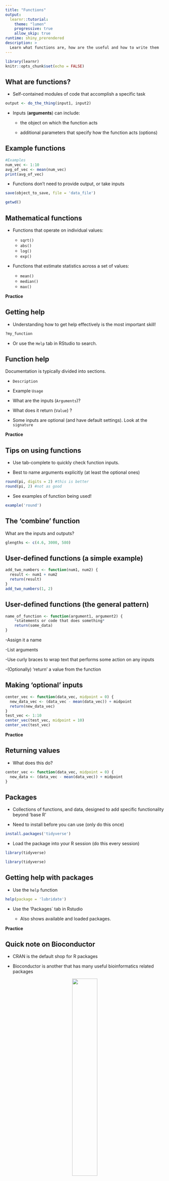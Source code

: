 ```yaml
---
title: "Functions"
output: 
  learnr::tutorial:
    theme: "lumen"
    progressive: true
    allow_skip: true
runtime: shiny_prerendered
description: >
  Learn what functions are, how are the useful and how to write them
---
```


```r
library(learnr)
knitr::opts_chunk$set(echo = FALSE)
```


## What are functions?

- Self-contained modules of code that accomplish a specific task

```r
output <- do_the_thing(input1, input2)
```

- Inputs (**arguments**) can include:

  - the object on which the function acts
  
  - additional parameters that specify how the function acts (options)


## Example functions

```r
#Examples
num_vec <- 1:10
avg_of_vec <- mean(num_vec)
print(avg_of_vec)
```

- Functions don't need to provide output, or take inputs

```r
save(object_to_save, file = 'data_file')
```

```r
getwd()
```


## Mathematical functions

- Functions that operate on individual values:

  - `sqrt()`
  - `abs()`
  - `log()`
  - `exp()` 

- Functions that estimate statistics across a set of values:
  
  - `mean()`
  - `median()`
  - `max()`

**Practice**


## Getting help 

- Understanding how to get help effectively is the most important skill!

```r
?my_function
```

- Or use the `Help` tab in RStudio to search.


## Function help

Documentation is typically divided into sections.

- `Description`

- Example `Usage`

- What are the inputs (`Arguments`)?

- What does it return (`Value`) ?

- Some inputs are optional (and have default settings). Look at the `signature`

**Practice**




## Tips on using functions

- Use tab-complete to quickly check function inputs.

- Best to name arguments explicitly (at least the optional ones)

```r
round(pi, digits = 2) #this is better
round(pi, 2) #not as good
```


- See examples of function being used!

```r
example('round')
```



## The 'combine' function

What are the inputs and outputs?

```r
glengths <- c(4.6, 3000, 580)
```



## User-defined functions (a simple example)

```r
add_two_numbers <- function(num1, num2) {
  result <- num1 + num2
  return(result)
}
add_two_numbers(1, 2)
```


## User-defined functions (the general pattern)

```r
name_of_function <- function(argument1, argument2) {
    *statements or code that does something*
    return(some_data)
}
```

-Assign it a name

-List arguments

-Use curly braces to wrap text that performs some action on any inputs

-(Optionally) 'return' a value from the function



## Making 'optional' inputs

```r
center_vec <- function(data_vec, midpoint = 0) {
  new_data_vec <- (data_vec - mean(data_vec)) + midpoint
  return(new_data_vec)
}
test_vec <- 1:10
center_vec(test_vec, midpoint = 10)
center_vec(test_vec)
```

**Practice**


## Returning values

- What does this do? 

```r
center_vec <- function(data_vec, midpoint = 0) {
  new_data <- (data_vec - mean(data_vec)) + midpoint
}
```


## Packages

- Collections of functions, and data, designed to add specific functionality beyond 'base R'

- Need to install before you can use (only do this once)

```r
install.packages('tidyverse')
```

- Load the package into your R session (do this every session)

```r
library(tidyverse)
```

```r
library(tidyverse)
```


## Getting help with packages

- Use the `help` function

```r
help(package = 'lubridate')
```

- Use the 'Packages` tab in Rstudio

  - Also shows available and loaded packages.
  
**Practice**


## Quick note on Bioconductor

- CRAN is the default shop for R packages

- Bioconductor is another that has many useful bioinformatics related packages

<center>
<img src="../images/bioconductor_logo.png" width="40%">
</center>

```r
install.packages("BiocManager")
BiocManager::install("GenomicRanges")
```

- Once installed they're just like other packages

```r
library(GenomicRanges)
```


## Word of warning about function names

- Multiple packages can have the same names for different functions.

- Which one R thinks you're using in a given instance can be hard to know.

- Cause of **many** painful 'bugs'

- When in doubt it's best to specify which package the function comes from:

```r
lubridate::here()
here::here()
```


## Getting more help

- Pay attention to error messages and warning messages

- Using Google 

  - Search error messages verbatim (but remove stuff specific to your usage).
  
  - Add "r" "error"

- Stackoverflow


**More function practice**

## Key concepts recap

- `output <- do_a_thing(input_obj, param1 = my_val)`

```r
do_a_thing <- function(input_obj, param1) {
  **STUFF**
  return(result)
}
```

- get ?help

- `install.packages()` and `library()` to install/use packages
